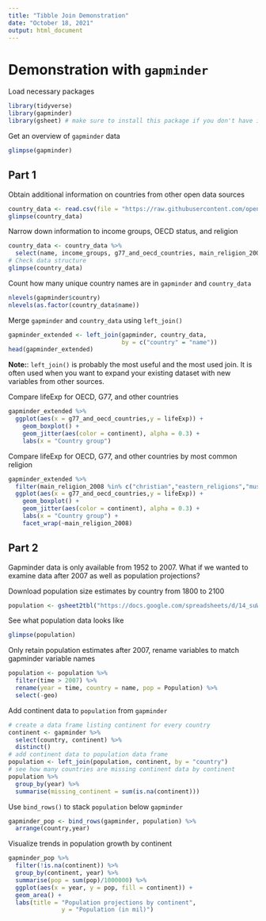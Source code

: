 ---
title: "Tibble Join Demonstration"
date: "October 18, 2021"
output: html_document
---

# Demonstration with `gapminder`

Load necessary packages
```{r setup, message=FALSE, warning=FALSE}
library(tidyverse)
library(gapminder)
library(gsheet) # make sure to install this package if you don't have it
```


Get an overview of `gapminder` data
```{r}
glimpse(gapminder)
```


## Part 1

Obtain additional information on countries from other open data sources
```{r}
country_data <- read.csv(file = "https://raw.githubusercontent.com/open-numbers/ddf--gapminder--geo_entity_domain/master/ddf--entities--geo--country.csv")
glimpse(country_data)
```


Narrow down information to income groups, OECD status, and religion
```{r}
country_data <- country_data %>% 
  select(name, income_groups, g77_and_oecd_countries, main_religion_2008)
# Check data structure
glimpse(country_data)
```

Count how many unique country names are in `gapminder` and `country_data`
```{r}
nlevels(gapminder$country)
nlevels(as.factor(country_data$name))
```

Merge `gapminder` and `country_data` using `left_join()`
```{r}
gapminder_extended <- left_join(gapminder, country_data, 
                                by = c("country" = "name"))
head(gapminder_extended)
```

**Note:**: `left_join()` is probably the most useful and the most used join. It is often used when you want to expand your existing dataset with new variables from other sources.


Compare lifeExp for OECD, G77, and other countries
```{r}
gapminder_extended %>% 
  ggplot(aes(x = g77_and_oecd_countries,y = lifeExp)) +
    geom_boxplot() +
    geom_jitter(aes(color = continent), alpha = 0.3) +
    labs(x = "Country group")
```

Compare lifeExp for OECD, G77, and other countries by most common religion
```{r}
gapminder_extended %>% 
  filter(main_religion_2008 %in% c("christian","eastern_religions","muslim")) %>% 
  ggplot(aes(x = g77_and_oecd_countries,y = lifeExp)) +
    geom_boxplot() +
    geom_jitter(aes(color = continent), alpha = 0.3) +
    labs(x = "Country group") +
    facet_wrap(~main_religion_2008)
```


## Part 2


Gapminder data is only available from 1952 to 2007. What if we wanted to examine data after 2007 as well as population projections?

Download population size estimates by country from 1800 to 2100
```{r}
population <- gsheet2tbl("https://docs.google.com/spreadsheets/d/14_suWY8fCPEXV0MH7ZQMZ-KndzMVsSsA5HdR-7WqAC0/edit#gid=176703676")
```


See what population data looks like
```{r}
glimpse(population)
```


Only retain population estimates after 2007, rename variables to match gapminder variable names
```{r}
population <- population %>% 
  filter(time > 2007) %>% 
  rename(year = time, country = name, pop = Population) %>% 
  select(-geo)
```


Add continent data to `population` from `gapminder`
```{r}
# create a data frame listing continent for every country
continent <- gapminder %>%
  select(country, continent) %>% 
  distinct()
# add continent data to population data frame
population <- left_join(population, continent, by = "country")
# see how many countries are missing continent data by continent
population %>% 
  group_by(year) %>% 
  summarise(missing_continent = sum(is.na(continent)))
```


Use `bind_rows()` to stack `population` below `gapminder`
```{r}
gapminder_pop <- bind_rows(gapminder, population) %>% 
  arrange(country,year)
```


Visualize trends in population growth by continent
```{r}
gapminder_pop %>% 
  filter(!is.na(continent)) %>% 
  group_by(continent, year) %>%
  summarise(pop = sum(pop)/1000000) %>%
  ggplot(aes(x = year, y = pop, fill = continent)) +
  geom_area() +
  labs(title = "Population projections by continent", 
               y = "Population (in mil)")
```

